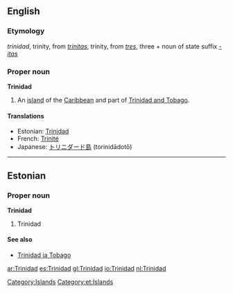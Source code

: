 ==English==
{{wikipedia}}

===Etymology===
{{Sp.}} ''trinidad'', trinity, from {{L.}} ''[[trinitas]]'', trinity, from ''[[tres]]'', three + noun of state suffix ''[[-itas]]''

===Proper noun===
'''Trinidad'''

# An [[island]] of the [[Caribbean]] and part of [[Trinidad and Tobago]].

====Translations====
{{top}}
*Estonian: [[#Estonian|Trinidad]]
*French: [[Trinité]] {{f}}
*Japanese: [[トリニダード島]] (torinidādotō)
{{bottom}}

[[Category:Islands]]

----

==Estonian==
{{wikipedia|lang=et}}

===Proper noun===
'''Trinidad'''

# Trinidad

====See also====
*[[Trinidad ja Tobago]]

[[Category:et:Islands]]

[[ar:Trinidad]]
[[es:Trinidad]]
[[gl:Trinidad]]
[[io:Trinidad]]
[[nl:Trinidad]]